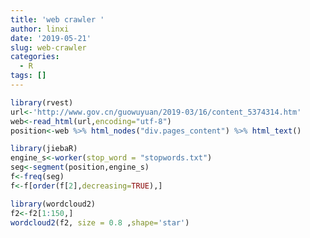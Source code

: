 ```yaml
---
title: 'web crawler '
author: linxi
date: '2019-05-21'
slug: web-crawler
categories:
  - R
tags: []
---
```


```r
library(rvest)
url<-'http://www.gov.cn/guowuyuan/2019-03/16/content_5374314.htm'
web<-read_html(url,encoding="utf-8") 
position<-web %>% html_nodes("div.pages_content") %>% html_text()
```

```r
library(jiebaR)
engine_s<-worker(stop_word = "stopwords.txt")
seg<-segment(position,engine_s)
f<-freq(seg)
f<-f[order(f[2],decreasing=TRUE),] 
```

```r
library(wordcloud2)
f2<-f2[1:150,]     
wordcloud2(f2, size = 0.8 ,shape='star') 
```

